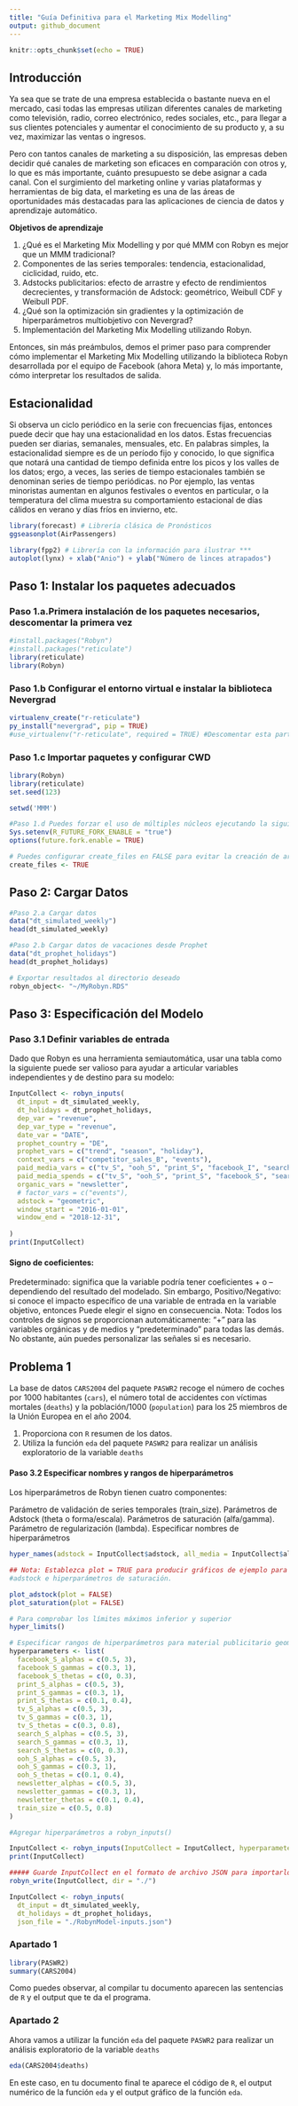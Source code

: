 ```yaml
---
title: "Guía Definitiva para el Marketing Mix Modelling"
output: github_document
---
```


```r
knitr::opts_chunk$set(echo = TRUE)
```

## Introducción

Ya sea que se trate de una empresa establecida o bastante nueva en el mercado, casi todas las empresas utilizan diferentes canales de marketing como televisión, radio, correo electrónico, redes sociales, etc., para llegar a sus clientes potenciales y aumentar el conocimiento de su producto y, a su vez, maximizar las ventas o ingresos.

Pero con tantos canales de marketing a su disposición, las empresas deben decidir qué canales de marketing son eficaces en comparación con otros y, lo que es más importante, cuánto presupuesto se debe asignar a cada canal. Con el surgimiento del marketing online y varias plataformas y herramientas de big data, el marketing es una de las áreas de oportunidades más destacadas para las aplicaciones de ciencia de datos y aprendizaje automático.

<strong>Objetivos de aprendizaje</strong></p>

<ol>
  <li>¿Qué es el Marketing Mix Modelling y por qué MMM con Robyn es mejor que un MMM tradicional?</li>
  <li>Componentes de las series temporales: tendencia, estacionalidad, ciclicidad, ruido, etc.</li>
  <li>Adstocks publicitarios: efecto de arrastre y efecto de rendimientos decrecientes, y transformación de Adstock: geométrico, Weibull CDF y Weibull PDF.</li>
  <li>¿Qué son la optimización sin gradientes y la optimización de hiperparámetros multiobjetivo con Nevergrad?</li>
  <li>Implementación del Marketing Mix Modelling utilizando Robyn.</li>
</ol>


Entonces, sin más preámbulos, demos el primer paso para comprender cómo implementar el Marketing Mix Modelling utilizando la biblioteca Robyn desarrollada por el equipo de Facebook (ahora Meta) y, lo más importante, cómo interpretar los resultados de salida.

## Estacionalidad
Si observa un ciclo periódico en la serie con frecuencias fijas, entonces puede decir que hay una estacionalidad en los datos. Estas frecuencias pueden ser diarias, semanales, mensuales, etc. En palabras simples, la estacionalidad siempre es de un período fijo y conocido, lo que significa que notará una cantidad de tiempo definida entre los picos y los valles de los datos; ergo, a veces, las series de tiempo estacionales también se denominan series de tiempo periódicas.
no
Por ejemplo, las ventas minoristas aumentan en algunos festivales o eventos en particular, o la temperatura del clima muestra su comportamiento estacional de días cálidos en verano y días fríos en invierno, etc.

```r
library(forecast) # Librería clásica de Pronósticos
ggseasonplot(AirPassengers)
```

```r
library(fpp2) # Librería con la información para ilustrar ***
autoplot(lynx) + xlab("Anio") + ylab("Número de linces atrapados")
```

## Paso 1: Instalar los paquetes adecuados
### Paso 1.a.Primera instalación de los paquetes necesarios, descomentar la primera vez

```r
#install.packages("Robyn")
#install.packages("reticulate")
library(reticulate)
library(Robyn)
```

### Paso 1.b Configurar el entorno virtual e instalar la biblioteca Nevergrad

```r
virtualenv_create("r-reticulate")
py_install("nevergrad", pip = TRUE)
#use_virtualenv("r-reticulate", required = TRUE) #Descomentar esta parte la primera vez
```

### Paso 1.c Importar paquetes y configurar CWD

```r
library(Robyn) 
library(reticulate)
set.seed(123)

setwd('MMM')
```

```r
#Paso 1.d Puedes forzar el uso de múltiples núcleos ejecutando la siguiente línea de código
Sys.setenv(R_FUTURE_FORK_ENABLE = "true")
options(future.fork.enable = TRUE)

# Puedes configurar create_files en FALSE para evitar la creación de archivos localmente
create_files <- TRUE
```

## Paso 2: Cargar Datos

```r
#Paso 2.a Cargar datos
data("dt_simulated_weekly")
head(dt_simulated_weekly)

#Paso 2.b Cargar datos de vacaciones desde Prophet
data("dt_prophet_holidays")
head(dt_prophet_holidays)

# Exportar resultados al directorio deseado
robyn_object<- "~/MyRobyn.RDS"
```

## Paso 3: Especificación del Modelo

### Paso 3.1 Definir variables de entrada

Dado que Robyn es una herramienta semiautomática, usar una tabla como la siguiente puede ser valioso para ayudar a articular variables independientes y de destino para su modelo:

```r
InputCollect <- robyn_inputs(
  dt_input = dt_simulated_weekly,
  dt_holidays = dt_prophet_holidays,
  dep_var = "revenue",
  dep_var_type = "revenue",
  date_var = "DATE",
  prophet_country = "DE",
  prophet_vars = c("trend", "season", "holiday"), 
  context_vars = c("competitor_sales_B", "events"),
  paid_media_vars = c("tv_S", "ooh_S", "print_S", "facebook_I", "search_clicks_P"),
  paid_media_spends = c("tv_S", "ooh_S", "print_S", "facebook_S", "search_S"),
  organic_vars = "newsletter", 
  # factor_vars = c("events"),
  adstock = "geometric", 
  window_start = "2016-01-01",
  window_end = "2018-12-31",
  
)
print(InputCollect)
```

#### Signo de coeficientes:

Predeterminado: significa que la variable podría tener coeficientes + o – dependiendo del resultado del modelado. Sin embargo,
Positivo/Negativo: si conoce el impacto específico de una variable de entrada en la variable objetivo, entonces
Puede elegir el signo en consecuencia.
Nota: Todos los controles de signos se proporcionan automáticamente: "+" para las variables orgánicas y de medios y "predeterminado" para todas las demás. No obstante, aún puedes personalizar las señales si es necesario.

## Problema 1

La base de datos `CARS2004` del paquete `PASWR2` recoge el número de coches por 1000 habitantes (`cars`), el número total de accidentes con víctimas mortales (`deaths`) y la población/1000 (`population`) para los 25 miembros de la Unión Europea en el año 2004.

1. Proporciona con `R` resumen de los datos. 
2. Utiliza la función `eda` del paquete `PASWR2` para realizar un análisis exploratorio de la variable `deaths`


#### Paso 3.2 Especificar nombres y rangos de hiperparámetros
Los hiperparámetros de Robyn tienen cuatro componentes:

Parámetro de validación de series temporales (train_size).
Parámetros de Adstock (theta o forma/escala).
Parámetros de saturación (alfa/gamma).
Parámetro de regularización (lambda).
Especificar nombres de hiperparámetros

```r
hyper_names(adstock = InputCollect$adstock, all_media = InputCollect$all_media)

## Nota: Establezca plot = TRUE para producir gráficos de ejemplo para
#adstock e hiperparámetros de saturación.

plot_adstock(plot = FALSE)
plot_saturation(plot = FALSE)

# Para comprobar los límites máximos inferior y superior
hyper_limits()
```

```r
# Especificar rangos de hiperparámetros para material publicitario geométrico
hyperparameters <- list(
  facebook_S_alphas = c(0.5, 3),
  facebook_S_gammas = c(0.3, 1),
  facebook_S_thetas = c(0, 0.3),
  print_S_alphas = c(0.5, 3),
  print_S_gammas = c(0.3, 1),
  print_S_thetas = c(0.1, 0.4),
  tv_S_alphas = c(0.5, 3),
  tv_S_gammas = c(0.3, 1),
  tv_S_thetas = c(0.3, 0.8),
  search_S_alphas = c(0.5, 3),
  search_S_gammas = c(0.3, 1),
  search_S_thetas = c(0, 0.3),
  ooh_S_alphas = c(0.5, 3),
  ooh_S_gammas = c(0.3, 1),
  ooh_S_thetas = c(0.1, 0.4),
  newsletter_alphas = c(0.5, 3),
  newsletter_gammas = c(0.3, 1),
  newsletter_thetas = c(0.1, 0.4),
  train_size = c(0.5, 0.8)
)

#Agregar hiperparámetros a robyn_inputs()

InputCollect <- robyn_inputs(InputCollect = InputCollect, hyperparameters = hyperparameters)
print(InputCollect)
```

```r
##### Guarde InputCollect en el formato de archivo JSON para importarlo más tarde
robyn_write(InputCollect, dir = "./")

InputCollect <- robyn_inputs(
  dt_input = dt_simulated_weekly,
  dt_holidays = dt_prophet_holidays,
  json_file = "./RobynModel-inputs.json")
```

### Apartado 1

```r
library(PASWR2)
summary(CARS2004) 
```

Como puedes observar, al compilar tu documento aparecen las sentencias de `R` y el output que te da el programa.


### Apartado 2

Ahora vamos a utilizar la función `eda` del paquete `PASWR2` para realizar un análisis exploratorio de la variable `deaths`

```r
eda(CARS2004$deaths)
```

En este caso, en tu documento final te aparece el código de `R`, el output numérico de la función `eda` y el output gráfico de la función `eda`.

